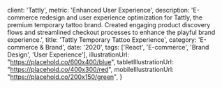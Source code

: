 
  client: 'Tattly',
  metric: 'Enhanced User Experience',
  description: 'E-commerce redesign and user experience optimization for Tattly, the premium temporary tattoo brand. Created engaging product discovery flows and streamlined checkout processes to enhance the playful brand experience.',
  title: 'Tattly Temporary Tattoo Experience',
  category: 'E-commerce & Brand',
  date: '2020',
  tags: ['React', 'E-commerce', 'Brand Design', 'User Experience'],
  illustrationUrl: "https://placehold.co/600x400/blue",
  tabletIllustrationUrl: "https://placehold.co/400x300/red",
  mobileIllustrationUrl: "https://placehold.co/200x150/green",
}

<ProjectMetadata
  client={metadata.client}
  metric={metadata.metric}
  category={metadata.category}
  date={metadata.date}
  tags={metadata.tags}
/>
